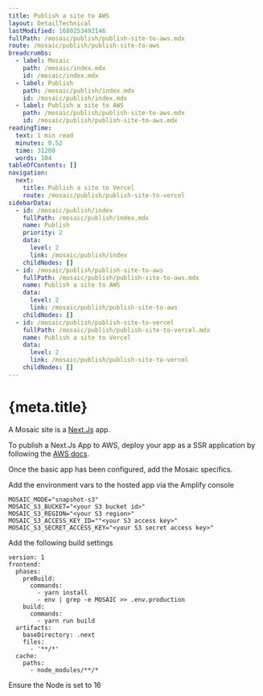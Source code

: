 ```yaml
---
title: Publish a site to AWS
layout: DetailTechnical
lastModified: 1680253492146
fullPath: /mosaic/publish/publish-site-to-aws.mdx
route: /mosaic/publish/publish-site-to-aws
breadcrumbs:
  - label: Mosaic
    path: /mosaic/index.mdx
    id: /mosaic/index.mdx
  - label: Publish
    path: /mosaic/publish/index.mdx
    id: /mosaic/publish/index.mdx
  - label: Publish a site to AWS
    path: /mosaic/publish/publish-site-to-aws.mdx
    id: /mosaic/publish/publish-site-to-aws.mdx
readingTime:
  text: 1 min read
  minutes: 0.52
  time: 31200
  words: 104
tableOfContents: []
navigation:
  next:
    title: Publish a site to Vercel
    route: /mosaic/publish/publish-site-to-vercel
sidebarData:
  - id: /mosaic/publish/index
    fullPath: /mosaic/publish/index.mdx
    name: Publish
    priority: 2
    data:
      level: 2
      link: /mosaic/publish/index
    childNodes: []
  - id: /mosaic/publish/publish-site-to-aws
    fullPath: /mosaic/publish/publish-site-to-aws.mdx
    name: Publish a site to AWS
    data:
      level: 2
      link: /mosaic/publish/publish-site-to-aws
    childNodes: []
  - id: /mosaic/publish/publish-site-to-vercel
    fullPath: /mosaic/publish/publish-site-to-vercel.mdx
    name: Publish a site to Vercel
    data:
      level: 2
      link: /mosaic/publish/publish-site-to-vercel
    childNodes: []
---
```

# {meta.title}

A Mosaic site is a [Next.Js](https://nextjs.org/) app.

To publish a Next.Js App to AWS, deploy your app as a SSR application by following the [AWS docs](https://docs.amplify.aws/guides/hosting/nextjs/q/platform/js/).

Once the basic app has been configured, add the Mosaic specifics.

Add the environment vars to the hosted app via the Amplify console

```
MOSAIC_MODE="snapshot-s3"
MOSAIC_S3_BUCKET="<your S3 bucket id>"
MOSAIC_S3_REGION="<your S3 region>"
MOSAIC_S3_ACCESS_KEY_ID=""<your S3 access key>"
MOSAIC_S3_SECRET_ACCESS_KEY="<your S3 secret access key>"
```

Add the following build settings

```
version: 1
frontend:
  phases:
    preBuild:
      commands:
        - yarn install
        - env | grep -e MOSAIC >> .env.production
    build:
      commands:
        - yarn run build
  artifacts:
    baseDirectory: .next
    files:
      - '**/*'
  cache:
    paths:
      - node_modules/**/*
```

Ensure the Node is set to 16
